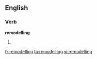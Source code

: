 ==English==

===Verb===
'''remodelling'''

# {{present participle of|[[remodel]]}}

[[fr:remodelling]]
[[ta:remodelling]]
[[vi:remodelling]]